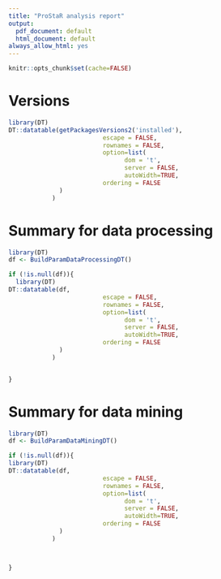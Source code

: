 ```yaml
---
title: "ProStaR analysis report"
output:
  pdf_document: default
  html_document: default
always_allow_html: yes
---
```



``` r
knitr::opts_chunk$set(cache=FALSE)
```

# Versions

```r

library(DT)
DT::datatable(getPackagesVersions2('installed'), 
                          escape = FALSE,
                          rownames = FALSE,
                          option=list(
                                dom = 't',
                                server = FALSE,
                                autoWidth=TRUE,
                          ordering = FALSE
              )
            )


```



# Summary for data processing


```r
library(DT)
df <- BuildParamDataProcessingDT()

if (!is.null(df)){
  library(DT)
DT::datatable(df, 
                          escape = FALSE,
                          rownames = FALSE,
                          option=list(
                                dom = 't',
                                server = FALSE,
                                autoWidth=TRUE,
                          ordering = FALSE
              )
            )


}

```


# Summary for data mining


```r
library(DT)
df <- BuildParamDataMiningDT()

if (!is.null(df)){
library(DT)
DT::datatable(df, 
                          escape = FALSE,
                          rownames = FALSE,
                          option=list(
                                dom = 't',
                                server = FALSE,
                                autoWidth=TRUE,
                          ordering = FALSE
              )
            )



}

```

